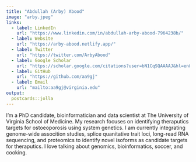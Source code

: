 ```yaml
---
title: "Abdullah (Arby) Abood"
image: "arby.jpeg"
links:
  - label: LinkedIn
    url: "https://www.linkedin.com/in/abdullah-arby-abood-7964238b/"
  - label: Website
    url: "https://arby-abood.netlify.app/"
  - label: Twitter
    url: "https://twitter.com/ArbyAbood"
  - label: Google Scholar
    url: "https://scholar.google.com/citations?user=bN1CqSQAAAAJ&hl=en&oi=ao"
  - label: GitHub
    url: "https://github.com/aa9gj"
  - label: Email
    url: "mailto:aa9gj@virginia.edu"
output:
  postcards::jolla
---
```

 
I’m a PhD candidate, bioinformatician and data scientist at The University of Virginia School of Medicine. My research focuses on identifying theraputics targets for ostoeoporosis using system genetics. I am currently integrating genome-wide assocition studies, splice quanitative trait loci, long-read RNA sequencing, and proteomics to identify novel isoforms as candidate targets for theraputics. I love talking about genomics, bioinformatics, soccer, and cooking. 
